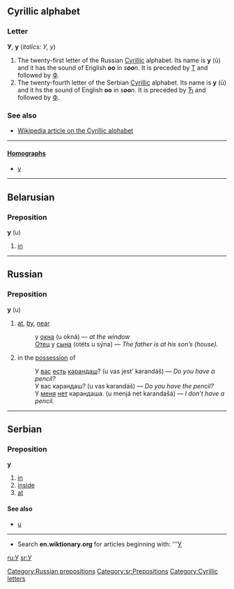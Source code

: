 ==Cyrillic alphabet==
===Letter===
'''У''', '''у''' (''italics: У, у'')

#The twenty-first letter of the Russian [[Cyrillic]] alphabet. Its name is '''у''' (ū) and it has the sound of English '''oo''' in ''s'''oo'''n''. It is preceded by [[т|Т]] and followed by [[ф|Ф]].
#The twenty-fourth letter of the Serbian [[Cyrillic]] alphabet. Its name is '''у''' (ū) and it hs the sound of English '''oo''' in ''s'''oo'''n''. It is preceded by [[ћ|Ћ]] and followed by [[ф|Ф]].

===See also===
*[[w:Cyrillic alphabet|Wikipedia article on the Cyrillic alphabet]]

----

====[[Homograph]]s====
*[[y]]


----

==Belarusian==
===Preposition===
'''у''' (u)
# [[in]]

----

==Russian==
[[Category:Russian prepositions]]
===Preposition===
'''у''' (u)
# [[at]], [[by]], [[near]]
#: у [[окно|окна]] (u okná) — ''at the window''
#: [[Отец]] у [[сын|сына]] (otéts u sýna) — ''The father is at his son’s (house).''
# in the [[possession]] of
#: У [[вы|вас]] [[есть]] [[карандаш]]? (u vas jest’ karandáš) — ''Do you have a pencil?''
#: У вас карандаш? (u vas karandáš) — ''Do you have the pencil?''
#: У [[я|меня]] [[нет]] карандаша. (u menjá net karandašá) — ''I don’t have a pencil.''

----

==Serbian==
===Preposition===
'''у'''
#[[in]]
#[[inside]]
#[[at]]
====See also====
*[[u#Serbian|u]]
[[Category:sr:Prepositions]]

----

*Search '''en.wiktionary.org''' for articles beginning with: '''[http://wiktionary.org/w/wiki.phtml?title=Special:Allpages&from=У У]

[[ru:У]]
[[sr:У]]
[[Category:Cyrillic letters]]